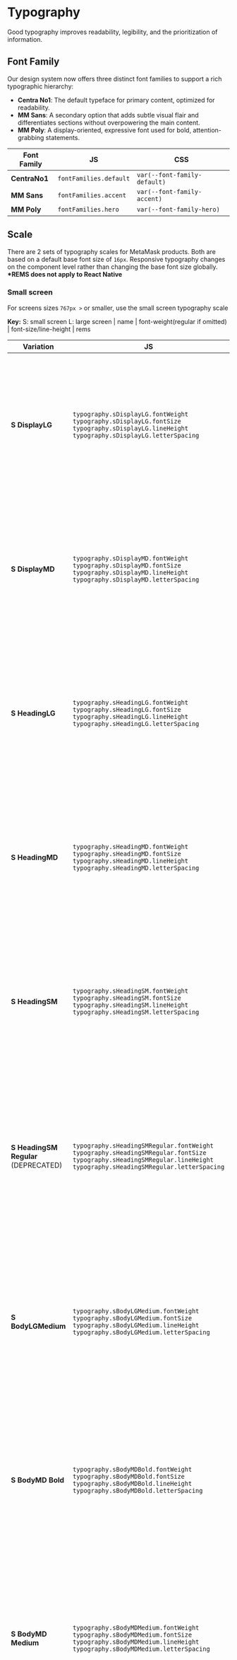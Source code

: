 
<Meta of={TypographyStories} />

# Typography

Good typography improves readability, legibility, and the prioritization of information.

## Font Family

Our design system now offers three distinct font families to support a rich typographic hierarchy:

- **Centra No1**: The default typeface for primary content, optimized for readability.
- **MM Sans**: A secondary option that adds subtle visual flair and differentiates sections without overpowering the main content.
- **MM Poly**: A display-oriented, expressive font used for bold, attention-grabbing statements.

<Canvas of={TypographyStories.FontFamily} />

<table>
  <thead>
    <tr>
      <th>Font Family</th>
      <th>JS</th>
      <th>CSS</th>
    </tr>
  </thead>
  <tbody>
    <tr>
      <td>
        <strong>CentraNo1</strong>
      </td>
      <td>
        <code>fontFamilies.default</code>
      </td>
      <td>
        <code>var(--font-family-default)</code>
      </td>
    </tr>
    <tr>
      <td>
        <strong>MM Sans</strong>
      </td>
      <td>
        <code>fontFamilies.accent</code>
      </td>
      <td>
        <code>var(--font-family-accent)</code>
      </td>
    </tr>
    <tr>
      <td>
        <strong>MM Poly</strong>
      </td>
      <td>
        <code>fontFamilies.hero</code>
      </td>
      <td>
        <code>var(--font-family-hero)</code>
      </td>
    </tr>
  </tbody>
</table>

## Scale

There are 2 sets of typography scales for MetaMask products. Both are based on a default base font size of `16px`. Responsive typography changes on the component level rather than changing the base font size globally. **\*REMS does not apply to React Native**

### **Small screen**

For screens sizes `767px >` or smaller, use the small screen typography scale

**Key:** S: small screen L: large screen | name | font-weight(regular if omitted) | font-size/line-height | rems

<Canvas of={TypographyStories.SmallScreen} />

<table>
  <thead>
    <tr>
      <th>Variation</th>
      <th>JS</th>
      <th>CSS</th>
    </tr>
  </thead>
  <tbody>
    <tr>
      <td>
        <strong>S DisplayLG</strong>
      </td>
      <td>
        <code>typography.sDisplayLG.fontWeight</code>
        <br />
        <code>typography.sDisplayLG.fontSize</code>
        <br />
        <code>typography.sDisplayLG.lineHeight</code>
        <br />
        <code>typography.sDisplayLG.letterSpacing</code>
      </td>
      <td>
        <code>var(--typography-s-display-md-font-weight)</code>
        <br />
        <code>var(--typography-s-display-md-font-size)</code>
        <br />
        <code>var(--typography-s-display-md-line-height)</code>
        <br />
        <code>var(--typography-s-display-md-letter-spacing)</code>
      </td>
    </tr>
    <tr>
      <td>
        <strong>S DisplayMD</strong>
      </td>
      <td>
        <code>typography.sDisplayMD.fontWeight</code>
        <br />
        <code>typography.sDisplayMD.fontSize</code>
        <br />
        <code>typography.sDisplayMD.lineHeight</code>
        <br />
        <code>typography.sDisplayMD.letterSpacing</code>
      </td>
      <td>
        <code>var(--typography-s-display-md-font-weight)</code>
        <br />
        <code>var(--typography-s-display-md-font-size)</code>
        <br />
        <code>var(--typography-s-display-md-line-height)</code>
        <br />
        <code>var(--typography-s-display-md-letter-spacing)</code>
      </td>
    </tr>
    <tr>
      <td>
        <strong>S HeadingLG</strong>
      </td>
      <td>
        <code>typography.sHeadingLG.fontWeight</code>
        <br />
        <code>typography.sHeadingLG.fontSize</code>
        <br />
        <code>typography.sHeadingLG.lineHeight</code>
        <br />
        <code>typography.sHeadingLG.letterSpacing</code>
      </td>
      <td>
        <code>var(--typography-s-heading-lg-font-weight)</code>
        <br />
        <code>var(--typography-s-heading-lg-font-size)</code>
        <br />
        <code>var(--typography-s-heading-lg-line-height)</code>
        <br />
        <code>var(--typography-s-heading-lg-letter-spacing)</code>
      </td>
    </tr>
    <tr>
      <td>
        <strong>S HeadingMD</strong>
      </td>
      <td>
        <code>typography.sHeadingMD.fontWeight</code>
        <br />
        <code>typography.sHeadingMD.fontSize</code>
        <br />
        <code>typography.sHeadingMD.lineHeight</code>
        <br />
        <code>typography.sHeadingMD.letterSpacing</code>
      </td>
      <td>
        <code>var(--typography-s-heading-md-font-weight)</code>
        <br />
        <code>var(--typography-s-heading-md-font-size)</code>
        <br />
        <code>var(--typography-s-heading-md-line-height)</code>
        <br />
        <code>var(--typography-s-heading-md-letter-spacing)</code>
      </td>
    </tr>
    <tr>
      <td>
        <strong>S HeadingSM</strong>
      </td>
      <td>
        <code>typography.sHeadingSM.fontWeight</code>
        <br />
        <code>typography.sHeadingSM.fontSize</code>
        <br />
        <code>typography.sHeadingSM.lineHeight</code>
        <br />
        <code>typography.sHeadingSM.letterSpacing</code>
      </td>
      <td>
        <code>var(--typography-s-heading-sm-font-weight)</code>
        <br />
        <code>var(--typography-s-heading-sm-font-size)</code>
        <br />
        <code>var(--typography-s-heading-sm-line-height)</code>
        <br />
        <code>var(--typography-s-heading-sm-letter-spacing)</code>
      </td>
    </tr>
    <tr>
      <td>
        <strong>S HeadingSM Regular</strong> (DEPRECATED)
      </td>
      <td>
        <code>typography.sHeadingSMRegular.fontWeight</code>
        <br />
        <code>typography.sHeadingSMRegular.fontSize</code>
        <br />
        <code>typography.sHeadingSMRegular.lineHeight</code>
        <br />
        <code>typography.sHeadingSMRegular.letterSpacing</code>
      </td>
      <td>
        <code>var(--typography-s-heading-sm-regular-font-weight)</code>
        <br />
        <code>var(--typography-s-heading-sm-regular-font-size)</code>
        <br />
        <code>var(--typography-s-heading-sm-regular-line-height)</code>
        <br />
        <code>var(--typography-s-heading-sm-regular-letter-spacing)</code>
      </td>
    </tr>
    <tr>
      <td>
        <strong>S BodyLGMedium</strong>
      </td>
      <td>
        <code>typography.sBodyLGMedium.fontWeight</code>
        <br />
        <code>typography.sBodyLGMedium.fontSize</code>
        <br />
        <code>typography.sBodyLGMedium.lineHeight</code>
        <br />
        <code>typography.sBodyLGMedium.letterSpacing</code>
      </td>
      <td>
        <code>var(--typography-s-body-lg-medium-font-weight)</code>
        <br />
        <code>var(--typography-s-body-lg-medium-font-size)</code>
        <br />
        <code>var(--typography-s-body-lg-medium-line-height)</code>
        <br />
        <code>var(--typography-s-body-lg-medium-letter-spacing)</code>
      </td>
    </tr>
    <tr>
      <td>
        <strong>S BodyMD Bold</strong>
      </td>
      <td>
        <code>typography.sBodyMDBold.fontWeight</code>
        <br />
        <code>typography.sBodyMDBold.fontSize</code>
        <br />
        <code>typography.sBodyMDBold.lineHeight</code>
        <br />
        <code>typography.sBodyMDBold.letterSpacing</code>
      </td>
      <td>
        <code>var(--typography-s-body-md-bold-font-weight)</code>
        <br />
        <code>var(--typography-s-body-md-bold-font-size)</code>
        <br />
        <code>var(--typography-s-body-md-bold-line-height)</code>
        <br />
        <code>var(--typography-s-body-md-bold-letter-spacing)</code>
      </td>
    </tr>
    <tr>
      <td>
        <strong>S BodyMD Medium</strong>
      </td>
      <td>
        <code>typography.sBodyMDMedium.fontWeight</code>
        <br />
        <code>typography.sBodyMDMedium.fontSize</code>
        <br />
        <code>typography.sBodyMDMedium.lineHeight</code>
        <br />
        <code>typography.sBodyMDMedium.letterSpacing</code>
      </td>
      <td>
        <code>var(--typography-s-body-md-medium-font-weight)</code>
        <br />
        <code>var(--typography-s-body-md-medium-font-size)</code>
        <br />
        <code>var(--typography-s-body-md-medium-line-height)</code>
        <br />
        <code>var(--typography-s-body-md-medium-letter-spacing)</code>
      </td>
    </tr>
    <tr>
      <td>
        <strong>S BodyMD</strong>
      </td>
      <td>
        <code>typography.sBodyMD.fontWeight</code>
        <br />
        <code>typography.sBodyMD.fontSize</code>
        <br />
        <code>typography.sBodyMD.lineHeight</code>
        <br />
        <code>typography.sBodyMD.letterSpacing</code>
      </td>
      <td>
        <code>var(--typography-s-body-md-font-weight)</code>
        <br />
        <code>var(--typography-s-body-md-font-size)</code>
        <br />
        <code>var(--typography-s-body-md-line-height)</code>
        <br />
        <code>var(--typography-s-body-md-letter-spacing)</code>
      </td>
    </tr>
    <tr>
      <td>
        <strong>S BodySM Bold</strong>
      </td>
      <td>
        <code>typography.sBodySMBold.fontWeight</code>
        <br />
        <code>typography.sBodySMBold.fontSize</code>
        <br />
        <code>typography.sBodySMBold.lineHeight</code>
        <br />
        <code>typography.sBodySMBold.letterSpacing</code>
      </td>
      <td>
        <code>var(--typography-s-body-sm-bold-font-weight)</code>
        <br />
        <code>var(--typography-s-body-sm-bold-font-size)</code>
        <br />
        <code>var(--typography-s-body-sm-bold-line-height)</code>
        <br />
        <code>var(--typography-s-body-sm-bold-letter-spacing)</code>
      </td>
    </tr>
    <tr>
      <td>
        <strong>S BodySM Medium</strong>
      </td>
      <td>
        <code>typography.sBodySMMedium.fontWeight</code>
        <br />
        <code>typography.sBodySMMedium.fontSize</code>
        <br />
        <code>typography.sBodySMMedium.lineHeight</code>
        <br />
        <code>typography.sBodySMMedium.letterSpacing</code>
      </td>
      <td>
        <code>var(--typography-s-body-sm-medium-font-weight)</code>
        <br />
        <code>var(--typography-s-body-sm-medium-font-size)</code>
        <br />
        <code>var(--typography-s-body-sm-medium-line-height)</code>
        <br />
        <code>var(--typography-s-body-sm-medium-letter-spacing)</code>
      </td>
    </tr>
    <tr>
      <td>
        <strong>S BodySM</strong>
      </td>
      <td>
        <code>typography.sBodySM.fontWeight</code>
        <br />
        <code>typography.sBodySM.fontSize</code>
        <br />
        <code>typography.sBodySM.lineHeight</code>
        <br />
        <code>typography.sBodySM.letterSpacing</code>
      </td>
      <td>
        <code>var(--typography-s-body-sm-font-weight)</code>
        <br />
        <code>var(--typography-s-body-sm-font-size)</code>
        <br />
        <code>var(--typography-s-body-sm-line-height)</code>
        <br />
        <code>var(--typography-s-body-sm-letter-spacing)</code>
      </td>
    </tr>
    <tr>
      <td>
        <strong>S BodyXS Medium</strong>
      </td>
      <td>
        <code>typography.sBodyXSMedium.fontWeight</code>
        <br />
        <code>typography.sBodyXSMedium.fontSize</code>
        <br />
        <code>typography.sBodyXSMedium.lineHeight</code>
        <br />
        <code>typography.sBodyXSMedium.letterSpacing</code>
      </td>
      <td>
        <code>var(--typography-s-body-xs-font-weight)</code>
        <br />
        <code>var(--typography-s-body-xs-font-size)</code>
        <br />
        <code>var(--typography-s-body-xs-line-height)</code>
        <br />
        <code>var(--typography-s-body-xs-letter-spacing)</code>
      </td>
    </tr>
    <tr>
      <td>
        <strong>S BodyXS</strong>
      </td>
      <td>
        <code>typography.sBodyXS.fontWeight</code>
        <br />
        <code>typography.sBodyXS.fontSize</code>
        <br />
        <code>typography.sBodyXS.lineHeight</code>
        <br />
        <code>typography.sBodyXS.letterSpacing</code>
      </td>
      <td>
        <code>var(--typography-s-body-xs-font-weight)</code>
        <br />
        <code>var(--typography-s-body-xs-font-size)</code>
        <br />
        <code>var(--typography-s-body-xs-line-height)</code>
        <br />
        <code>var(--typography-s-body-xs-letter-spacing)</code>
      </td>
    </tr>
  </tbody>
</table>

### **Large screen**

For screens sizes `768px <` or larger, use the large screen typography scale

**Key:** S: small screen L: large screen | name | font-weight (regular if omitted)| font-size/line-height | rems

<Canvas of={TypographyStories.LargeScreen} />

<table>
  <thead>
    <tr>
      <th>Variation</th>
      <th>JS</th>
      <th>CSS</th>
    </tr>
  </thead>
  <tbody>
    <tr>
      <td>
        <strong>L DisplayLG</strong>
      </td>
      <td>
        <code>typography.lDisplayLG.fontWeight</code>
        <br />
        <code>typography.lDisplayLG.fontSize</code>
        <br />
        <code>typography.lDisplayLG.lineHeight</code>
        <br />
        <code>typography.lDisplayLG.letterSpacing</code>
      </td>
      <td>
        <code>var(--typography-l-display-md-font-weight)</code>
        <br />
        <code>var(--typography-l-display-md-font-size)</code>
        <br />
        <code>var(--typography-l-display-md-line-height)</code>
        <br />
        <code>var(--typography-l-display-md-letter-spacing)</code>
      </td>
    </tr>
    <tr>
      <td>
        <strong>L DisplayMD</strong>
      </td>
      <td>
        <code>typography.lDisplayMD.fontWeight</code>
        <br />
        <code>typography.lDisplayMD.fontSize</code>
        <br />
        <code>typography.lDisplayMD.lineHeight</code>
        <br />
        <code>typography.lDisplayMD.letterSpacing</code>
      </td>
      <td>
        <code>var(--typography-l-display-md-font-weight)</code>
        <br />
        <code>var(--typography-l-display-md-font-size)</code>
        <br />
        <code>var(--typography-l-display-md-line-height)</code>
        <br />
        <code>var(--typography-l-display-md-letter-spacing)</code>
      </td>
    </tr>
    <tr>
      <td>
        <strong>L HeadingLG</strong>
      </td>
      <td>
        <code>typography.lHeadingLG.fontWeight</code>
        <br />
        <code>typography.lHeadingLG.fontSize</code>
        <br />
        <code>typography.lHeadingLG.lineHeight</code>
        <br />
        <code>typography.lHeadingLG.letterSpacing</code>
      </td>
      <td>
        <code>var(--typography-l-heading-lg-font-weight)</code>
        <br />
        <code>var(--typography-l-heading-lg-font-size)</code>
        <br />
        <code>var(--typography-l-heading-lg-line-height)</code>
        <br />
        <code>var(--typography-l-heading-lg-letter-spacing)</code>
      </td>
    </tr>
    <tr>
      <td>
        <strong>L HeadingMD</strong>
      </td>
      <td>
        <code>typography.lHeadingMD.fontWeight</code>
        <br />
        <code>typography.lHeadingMD.fontSize</code>
        <br />
        <code>typography.lHeadingMD.lineHeight</code>
        <br />
        <code>typography.lHeadingMD.letterSpacing</code>
      </td>
      <td>
        <code>var(--typography-l-heading-md-font-weight)</code>
        <br />
        <code>var(--typography-l-heading-md-font-size)</code>
        <br />
        <code>var(--typography-l-heading-md-line-height)</code>
        <br />
        <code>var(--typography-l-heading-md-letter-spacing)</code>
      </td>
    </tr>
    <tr>
      <td>
        <strong>L HeadingSM</strong>
      </td>
      <td>
        <code>typography.lHeadingSM.fontWeight</code>
        <br />
        <code>typography.lHeadingSM.fontSize</code>
        <br />
        <code>typography.lHeadingSM.lineHeight</code>
        <br />
        <code>typography.lHeadingSM.letterSpacing</code>
      </td>
      <td>
        <code>var(--typography-l-heading-sm-font-weight)</code>
        <br />
        <code>var(--typography-l-heading-sm-font-size)</code>
        <br />
        <code>var(--typography-l-heading-sm-line-height)</code>
        <br />
        <code>var(--typography-l-heading-sm-letter-spacing)</code>
      </td>
    </tr>
    <tr>
      <td>
        <strong>L HeadingSM Regular</strong> (DEPRECATED)
      </td>
      <td>
        <code>typography.lHeadingSMRegular.fontWeight</code>
        <br />
        <code>typography.lHeadingSMRegular.fontSize</code>
        <br />
        <code>typography.lHeadingSMRegular.lineHeight</code>
        <br />
        <code>typography.lHeadingSMRegular.letterSpacing</code>
      </td>
      <td>
        <code>var(--typography-l-heading-sm-regular-font-weight)</code>
        <br />
        <code>var(--typography-l-heading-sm-regular-font-size)</code>
        <br />
        <code>var(--typography-l-heading-sm-regular-line-height)</code>
        <br />
        <code>var(--typography-l-heading-sm-regular-letter-spacing)</code>
      </td>
    </tr>
    <tr>
      <td>
        <strong>L BodyLGMedium</strong>
      </td>
      <td>
        <code>typography.lBodyLGMedium.fontWeight</code>
        <br />
        <code>typography.lBodyLGMedium.fontSize</code>
        <br />
        <code>typography.lBodyLGMedium.lineHeight</code>
        <br />
        <code>typography.lBodyLGMedium.letterSpacing</code>
      </td>
      <td>
        <code>var(--typography-l-body-lg-medium-font-weight)</code>
        <br />
        <code>var(--typography-l-body-lg-medium-font-size)</code>
        <br />
        <code>var(--typography-l-body-lg-medium-line-height)</code>
        <br />
        <code>var(--typography-l-body-lg-medium-letter-spacing)</code>
      </td>
    </tr>
    <tr>
      <td>
        <strong>L BodyMD Bold</strong>
      </td>
      <td>
        <code>typography.lBodyMDBold.fontWeight</code>
        <br />
        <code>typography.lBodyMDBold.fontSize</code>
        <br />
        <code>typography.lBodyMDBold.lineHeight</code>
        <br />
        <code>typography.lBodyMDBold.letterSpacing</code>
      </td>
      <td>
        <code>var(--typography-l-body-md-bold-font-weight)</code>
        <br />
        <code>var(--typography-l-body-md-bold-font-size)</code>
        <br />
        <code>var(--typography-l-body-md-bold-line-height)</code>
        <br />
        <code>var(--typography-l-body-md-bold-letter-spacing)</code>
      </td>
    </tr>
    <tr>
      <td>
        <strong>L BodyMD Medium</strong>
      </td>
      <td>
        <code>typography.lBodyMDMedium.fontWeight</code>
        <br />
        <code>typography.lBodyMDMedium.fontSize</code>
        <br />
        <code>typography.lBodyMDMedium.lineHeight</code>
        <br />
        <code>typography.lBodyMDMedium.letterSpacing</code>
      </td>
      <td>
        <code>var(--typography-l-body-md-medium-font-weight)</code>
        <br />
        <code>var(--typography-l-body-md-medium-font-size)</code>
        <br />
        <code>var(--typography-l-body-md-medium-line-height)</code>
        <br />
        <code>var(--typography-l-body-md-medium-letter-spacing)</code>
      </td>
    </tr>
    <tr>
      <td>
        <strong>L BodyMD</strong>
      </td>
      <td>
        <code>typography.lBodyMD.fontWeight</code>
        <br />
        <code>typography.lBodyMD.fontSize</code>
        <br />
        <code>typography.lBodyMD.lineHeight</code>
        <br />
        <code>typography.lBodyMD.letterSpacing</code>
      </td>
      <td>
        <code>var(--typography-l-body-md-font-weight)</code>
        <br />
        <code>var(--typography-l-body-md-font-size)</code>
        <br />
        <code>var(--typography-l-body-md-line-height)</code>
        <br />
        <code>var(--typography-l-body-md-letter-spacing)</code>
      </td>
    </tr>
    <tr>
      <td>
        <strong>L BodySM Bold</strong>
      </td>
      <td>
        <code>typography.lBodySMBold.fontWeight</code>
        <br />
        <code>typography.lBodySMBold.fontSize</code>
        <br />
        <code>typography.lBodySMBold.lineHeight</code>
        <br />
        <code>typography.lBodySMBold.letterSpacing</code>
      </td>
      <td>
        <code>var(--typography-l-body-sm-bold-font-weight)</code>
        <br />
        <code>var(--typography-l-body-sm-bold-font-size)</code>
        <br />
        <code>var(--typography-l-body-sm-bold-line-height)</code>
        <br />
        <code>var(--typography-l-body-sm-bold-letter-spacing)</code>
      </td>
    </tr>
    <tr>
      <td>
        <strong>L BodySM Medium</strong>
      </td>
      <td>
        <code>typography.lBodySMMedium.fontWeight</code>
        <br />
        <code>typography.lBodySMMedium.fontSize</code>
        <br />
        <code>typography.lBodySMMedium.lineHeight</code>
        <br />
        <code>typography.lBodySMMedium.letterSpacing</code>
      </td>
      <td>
        <code>var(--typography-l-body-sm-medium-font-weight)</code>
        <br />
        <code>var(--typography-l-body-sm-medium-font-size)</code>
        <br />
        <code>var(--typography-l-body-sm-medium-line-height)</code>
        <br />
        <code>var(--typography-l-body-sm-medium-letter-spacing)</code>
      </td>
    </tr>
    <tr>
      <td>
        <strong>L BodySM</strong>
      </td>
      <td>
        <code>typography.lBodySM.fontWeight</code>
        <br />
        <code>typography.lBodySM.fontSize</code>
        <br />
        <code>typography.lBodySM.lineHeight</code>
        <br />
        <code>typography.lBodySM.letterSpacing</code>
      </td>
      <td>
        <code>var(--typography-l-body-sm-font-weight)</code>
        <br />
        <code>var(--typography-l-body-sm-font-size)</code>
        <br />
        <code>var(--typography-l-body-sm-line-height)</code>
        <br />
        <code>var(--typography-l-body-sm-letter-spacing)</code>
      </td>
    </tr>
    <tr>
      <td>
        <strong>L BodyXS Medium</strong>
      </td>
      <td>
        <code>typography.lBodyXSMedium.fontWeight</code>
        <br />
        <code>typography.lBodyXSMedium.fontSize</code>
        <br />
        <code>typography.lBodyXSMedium.lineHeight</code>
        <br />
        <code>typography.lBodyXSMedium.letterSpacing</code>
      </td>
      <td>
        <code>var(--typography-l-body-xs-font-weight)</code>
        <br />
        <code>var(--typography-l-body-xs-font-size)</code>
        <br />
        <code>var(--typography-l-body-xs-line-height)</code>
        <br />
        <code>var(--typography-l-body-xs-letter-spacing)</code>
      </td>
    </tr>
    <tr>
      <td>
        <strong>L BodyXS</strong>
      </td>
      <td>
        <code>typography.lBodyXS.fontWeight</code>
        <br />
        <code>typography.lBodyXS.fontSize</code>
        <br />
        <code>typography.lBodyXS.lineHeight</code>
        <br />
        <code>typography.lBodyXS.letterSpacing</code>
      </td>
      <td>
        <code>var(--typography-l-body-xs-font-weight)</code>
        <br />
        <code>var(--typography-l-body-xs-font-size)</code>
        <br />
        <code>var(--typography-l-body-xs-line-height)</code>
        <br />
        <code>var(--typography-l-body-xs-letter-spacing)</code>
      </td>
    </tr>
  </tbody>
</table>

**NOTE: The JS token format was initially intended for React Native. Therefore, `fontSize` and `lineHeight` use integers not REMS or unitless values. Some conversion will need to happen at app level if the JS token format is used for web applications.**

<br />

## Font Weight

There are three available font weights: regular (`400`), medium (`500`), and bold (`700`).

<Canvas of={TypographyStories.FontWeight} />

<table>
  <thead>
    <tr>
      <th>Font Weight</th>
      <th>JS Token</th>
      <th>CSS Variable</th>
    </tr>
  </thead>
  <tbody>
    <tr>
      <td>Regular</td>
      <td>
        <code>typography.fontWeights.regular</code>
      </td>
      <td>
        <code>var(--font-weight-regular)</code>
      </td>
    </tr>
    <tr>
      <td>
        <strong>Medium</strong>
      </td>
      <td>
        <code>typography.fontWeights.medium</code>
      </td>
      <td>
        <code>var(--font-weight-medium)</code>
      </td>
    </tr>
    <tr>
      <td>
        <strong>Bold</strong>
      </td>
      <td>
        <code>typography.fontWeights.bold</code>
      </td>
      <td>
        <code>var(--font-weight-bold)</code>
      </td>
    </tr>
  </tbody>
</table>

**NOTE:** The JS token format was originally designed for React Native; therefore, `fontSize` and `lineHeight` are defined as integers rather than REMs or unitless values. If these tokens are used in web applications, some conversion may be required at the application level.

## References

- [Figma Typography (Large screen)](https://www.figma.com/file/likmuA72JatXDKDChibHBG/%5BTypo%5D-Large-screen?node-id=2%3A134) (internal use only)
- [Figma Typography (Small screen)](https://www.figma.com/file/Na8UKll7g12UywIPGEVLvX/%5BTypo%5D-Small-screen?node-id=2%3A134) (internal use only)

